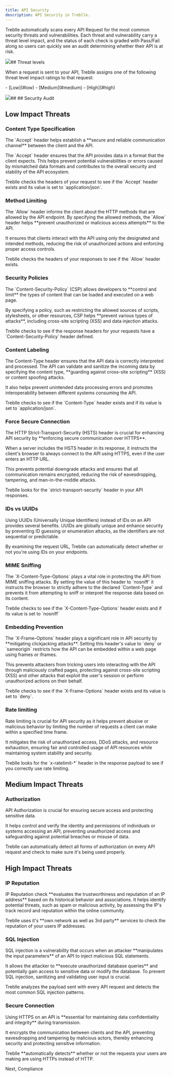 ```yaml
---
title: API Security
description: API Security in Treblle.
---
```



Treblle automatically scans every API Request for the most common security threats and vulnerabilities. Each threat and vulnerability carry a threat level impact, and the status of each check is graded with Pass/Fail along so users can quickly see an audit determining whether their API is at risk.

![](https://firebasestorage.googleapis.com/v0/b/treblle-docs.appspot.com/o/3dwvs_image.png?alt=media&token=dfa49a43-5cb6-416f-8326-4d5780f018e0)## Threat levels

When a request is sent to your API, Treblle assigns one of the following threat level impact ratings to that request:

\- \[Low\](#low) - \[Medium\](#medium) - \[High\](#high)

![](https://firebasestorage.googleapis.com/v0/b/treblle-docs.appspot.com/o/pcp7t_image.png?alt=media&token=d1aef86d-eb3e-4670-8034-7c37c757f6a9)## ## Security Audit

## **Low Impact Threats**

### Content Type Specification

The \`Accept\` header helps establish a \*\*secure and reliable communication channel\*\* between the client and the API.

The \`Accept\` header ensures that the API provides data in a format that the client expects. This helps prevent potential vulnerabilities or errors caused by mismatched data formats and contributes to the overall security and stability of the API ecosystem.

Treblle checks the headers of your request to see if the \`Accept\` header exists and its value is set to \`application/json\`.

### Method Limiting

The \`Allow\` header informs the client about the HTTP methods that are allowed by the API endpoint. By specifying the allowed methods, the \`Allow\` header helps \*\*prevent unauthorized or malicious access attempts\*\* to the API.

It ensures that clients interact with the API using only the designated and intended methods, reducing the risk of unauthorized actions and enforcing proper access controls.

Treblle checks the headers of your responses to see if the \`Allow\` header exists.

### Security Policies

The \`Content-Security-Policy\` (CSP) allows developers to \*\*control and limit\*\* the types of content that can be loaded and executed on a web page.

By specifying a policy, such as restricting the allowed sources of scripts, stylesheets, or other resources, CSP helps \*\*prevent various types of attacks\*\*, including cross-site scripting (XSS) and data injection attacks.

Treblle checks to see if the response headers for your requests have a \`Content-Security-Policy\` header defined.

### Content Labeling

The Content-Type header ensures that the API data is correctly interpreted and processed. The API can validate and sanitize the incoming data by specifying the content type, \*\*guarding against cross-site scripting\*\* (XSS) or content spoofing attacks.

It also helps prevent unintended data processing errors and promotes interoperability between different systems consuming the API.

Treblle checks to see if the \`Content-Type\` header exists and if its value is set to \`application/json\`.

### Force Secure Connection

The HTTP Strict-Transport-Security (HSTS) header is crucial for enhancing API security by \*\*enforcing secure communication over HTTPS\*\*.

When a server includes the HSTS header in its response, it instructs the client's browser to always connect to the API using HTTPS, even if the user enters an HTTP URL.

This prevents potential downgrade attacks and ensures that all communication remains encrypted, reducing the risk of eavesdropping, tampering, and man-in-the-middle attacks.

Treblle looks for the \`strict-transport-security\` header in your API responses.

### IDs vs UUIDs

Using UUIDs (Universally Unique Identifiers) instead of IDs on an API provides several benefits. UUIDs are globally unique and enhance security by preventing ID guessing or enumeration attacks, as the identifiers are not sequential or predictable.

By examining the request URL, Treblle can automatically detect whether or not you're using IDs on your endpoints.

### MIME Sniffing

The \`X-Content-Type-Options\` plays a vital role in protecting the API from MIME sniffing attacks. By setting the value of this header to \`nosniff\` it instructs the browser to strictly adhere to the declared \`Content-Type\` and prevents it from attempting to sniff or interpret the response data based on its content.

Treblle checks to see if the \`X-Content-Type-Options\` header exists and if its value is set to \`nosniff\`

### Embedding Prevention

The \`X-Frame-Options\` header plays a significant role in API security by \*\*mitigating clickjacking attacks\*\*. Setting this header's value to \`deny\` or \`sameorigin\` restricts how the API can be embedded within a web page using frames or iframes.

This prevents attackers from tricking users into interacting with the API through maliciously crafted pages, protecting against cross-site scripting (XSS) and other attacks that exploit the user's session or perform unauthorized actions on their behalf.

Treblle checks to see if the \`X-Frame-Options\` header exists and its value is set to \`deny\`.

### Rate limiting

Rate limiting is crucial for API security as it helps prevent abusive or malicious behavior by limiting the number of requests a client can make within a specified time frame.

It mitigates the risk of unauthorized access, DDoS attacks, and resource exhaustion, ensuring fair and controlled usage of API resources while maintaining system stability and security.

Treblle looks for the \`x-ratelimit-\*\` header in the response payload to see if you correctly use rate limiting.

## **Medium Impact Threats**

### Authorization

API Authorization is crucial for ensuring secure access and protecting sensitive data.

It helps control and verify the identity and permissions of individuals or systems accessing an API, preventing unauthorized access and safeguarding against potential breaches or misuse of data.

Treblle can automatically detect all forms of authorization on every API request and check to make sure it's being used properly.

## **High Impact Threats**

### IP Reputation

IP Reputation check \*\*evaluates the trustworthiness and reputation of an IP address\*\* based on its historical behavior and associations. It helps identify potential threats, such as spam or malicious activity, by assessing the IP's track record and reputation within the online community.

Treblle uses it's \*\*own network as well as 3rd party\*\* services to check the reputation of your users IP addresses.

### SQL Injection

SQL injection is a vulnerability that occurs when an attacker \*\*manipulates the input parameters\*\* of an API to inject malicious SQL statements.

It allows the attacker to \*\*execute unauthorized database queries\*\* and potentially gain access to sensitive data or modify the database. To prevent SQL injection, sanitizing and validating user input is crucial.

Treblle analyzes the payload sent with every API request and detects the most common SQL injection patterns.

### Secure Connection

Using HTTPS on an API is \*\*essential for maintaining data confidentiality and integrity\*\* during transmission.

It encrypts the communication between clients and the API, preventing eavesdropping and tampering by malicious actors, thereby enhancing security and protecting sensitive information.

Treblle \*\*automatically detects\*\* whether or not the requests your users are making are using HTTPs instead of HTTP.

Next, Compliance
